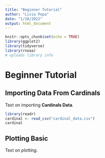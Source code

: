 ```yaml
---
title: "Beginner Tutorial"
author: "Livia Popa"
date: "1/28/2022"
output: html_document
---
```


```r
knitr::opts_chunk$set(echo = TRUE)
library(ggplot2)
library(tidyverse)
library(rnoaa)
# uploads library info
```

# Beginner Tutorial


## Importing Data From Cardinals

Text on importing **Cardinals Data**.

```r
library(readr)
cardinal <- read_csv("cardinal_data.csv")
cardinal
```

## Plotting Basic 

Text on *plotting*. 

```r

```


